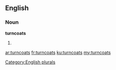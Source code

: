==English==

===Noun===
'''turncoats'''

# {{plural of|[[turncoat]]}}

[[Category:English plurals]]

[[ar:turncoats]]
[[fr:turncoats]]
[[ku:turncoats]]
[[my:turncoats]]